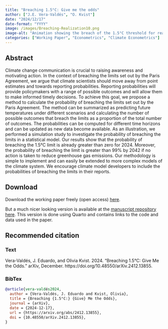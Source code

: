 ---
title: "Breaching 1.5°C: Give me the odds"
author: ["J.E. Vera-Valdés", "O. Kvist"]
date: "2024/12/17"
date-format: "YYYY"
image: /images/Breaching-Realization10.png
image-alt: "Animation showing the breach of the 1.5°C threshold for realization 10 of the HadCRUT5 dataset"
categories: ["Working Paper", "Econometrics", "Climate Econometrics"]
---

## Abstract

Climate change communication is crucial to raising awareness and motivating action. In the context of breaching the limits set out by the Paris Agreement, we argue that climate scientists should move away from point estimates and towards reporting probabilities. Reporting probabilities will provide policymakers with a range of possible outcomes and will allow them to make informed timely decisions. To achieve this goal, we propose a method to calculate the probability of breaching the limits set out by the Paris Agreement. The method can be summarized as predicting future temperatures under different scenarios and calculating the number of possible outcomes that breach the limits as a proportion of the total number of outcomes. The probabilities can be computed for different time horizons and can be updated as new data become available. As an illustration, we performed a simulation study to investigate the probability of breaching the limits in a statistical model. Our results show that the probability of breaching the 1.5°C limit is already greater than zero for 2024. Moreover, the probability of breaching the limit is greater than 99% by 2042 if no action is taken to reduce greenhouse gas emissions. Our methodology is simple to implement and can easily be extended to more complex models of the climate system. We encourage climate model developers to include the probabilities of breaching the limits in their reports.

## Download

Download the working paper freely (open access) [here](https://arxiv.org/abs/2412.13855).

But a much nicer looking version is available at the [manuscript repository here](https://everval.github.io/Odds-of-breaching-1.5C/). This version is done using Quarto and contains links to the code and data used in the paper.

## Recommended citation

::: {.panel-tabset}

### Text

Vera-Valdés, J. Eduardo, and Olivia Kvist. 2024. “Breaching 1.5°C: Give Me the Odds.” arXiv, December. https://doi.org/10.48550/arXiv.2412.13855.

### BibTex

```bibtex
@article{vera-valdés2024,
  author = {Vera-Valdés, J. Eduardo and Kvist, Olivia},
  title = {Breaching {1.5°C:} {Give} Me the Odds},
  journal = {arXiv},
  date = {2024-12-17},
  url = {https://arxiv.org/abs/2412.13855},
  doi = {10.48550/arXiv.2412.13855},
}
```

:::